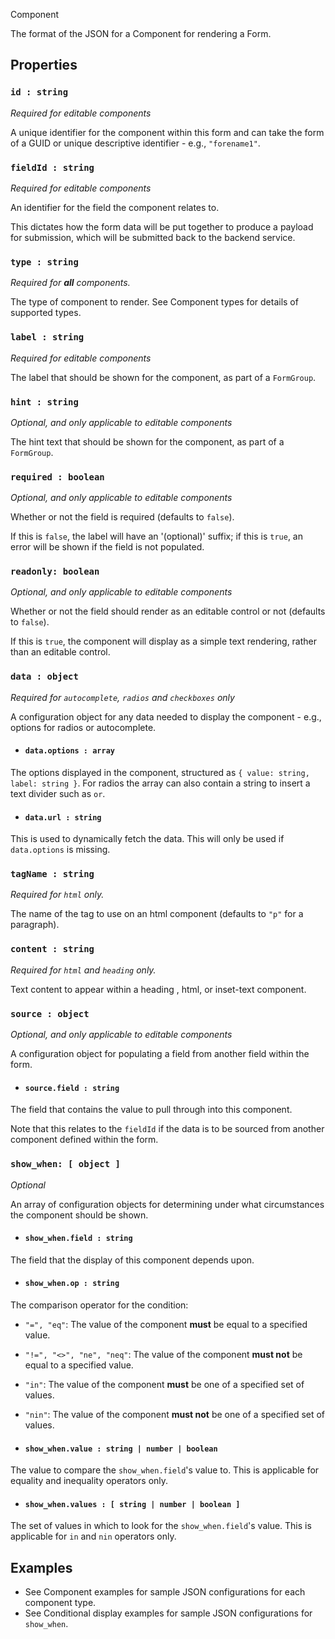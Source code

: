 <!-- Global imports -->

<Meta title="JSON Format/Component" id="F-JSON-Component" />

<Heading size="xl" id="json-format" caption="JSON Format">Component</Heading>

The format of the JSON for a Component for rendering a <Link href="/?path=/docs/d-formrenderer">Form</Link>.


## Properties

### `id : string`
*Required for <Link href="/?path=/docs/f-editable-components">editable components</Link>*

A unique identifier for the component within this form and can take the form of a GUID or unique descriptive identifier - e.g., `"forename1"`.

### `fieldId : string`
*Required for <Link href="/?path=/docs/f-editable-components">editable components</Link>*

An identifier for the field the component relates to.

This dictates how the form data will be put together to produce a payload for submission, which will be submitted back to the
backend service.

### `type : string`
*Required for **all** components.*

The type of component to render. See <Link href="/?path=/docs/f-component-types">Component types</Link> for details of
supported types.

### `label : string`
*Required for <Link href="/?path=/docs/f-editable-components">editable components</Link>*

The label that should be shown for the component, as part of a `FormGroup`.

### `hint : string`
*Optional, and only applicable to <Link href="/?path=/docs/f-editable-components">editable components</Link>*

The hint text that should be shown for the component, as part of a `FormGroup`.

### `required : boolean`
*Optional, and only applicable to <Link href="/?path=/docs/f-editable-components">editable components</Link>*

Whether or not the field is required (defaults to `false`).

If this is `false`, the label will have an '(optional)' suffix; if this is `true`,
an error will be shown if the field is not populated.

### `readonly: boolean`
*Optional, and only applicable to <Link href="/?path=/docs/f-editable-components">editable components</Link>*

Whether or not the field should render as an editable control or not (defaults to `false`).

If this is `true`, the component will display as a simple text rendering, rather than an editable control.

### `data : object`
*Required for `autocomplete`, `radios` and `checkboxes` only*

A configuration object for any data needed to display the component - e.g., options
for <Link href="/?path=/docs/f-examples-component--page#radios">radios</Link> 
or <Link href="/?path=/docs/f-examples-component--page#autocomplete">autocomplete</Link>.

* #### `data.options : array`
The options displayed in the component, structured as `{ value: string, label: string }`. For radios the array can also contain 
a string to insert a text divider such as `or`.

* #### `data.url : string`
This is used to dynamically fetch the data.
This will only be used if `data.options` is missing.

### `tagName : string`
*Required for `html` only.*

The name of the tag to use on an <Link href="/?path=/docs/f-examples-component--page#html">html</Link> component
(defaults to `"p"` for a paragraph).

### `content : string`
*Required for `html` and `heading` only.*

Text content to appear within a <Link href="/?path=/docs/f-examples-component--page#heading">heading</Link>
, <Link href="/?path=/docs/f-examples-component--page#html">html</Link>,
or <Link href="/?path=/docs/f-examples-component--page#inset-text">inset-text</Link> component.

### `source : object`
*Optional, and only applicable to <Link href="/?path=/docs/f-editable-components">editable components</Link>*

A configuration object for populating a field from another field within the form.

* #### `source.field : string`
The field that contains the value to pull through into this component.

Note that this relates to the `fieldId` if the data is to be sourced from another component defined within the form.

### `show_when: [ object ]`
*Optional*

An array of configuration objects for determining under what circumstances the component should be shown.

* #### `show_when.field : string`
The field that the display of this component depends upon.

* #### `show_when.op : string`
The comparison operator for the condition:

  * `"=", "eq"`: The value of the component **must** be equal to a specified value.
  * `"!=", "<>", "ne", "neq"`: The value of the component **must not** be equal to a specified value.
  * `"in"`: The value of the component **must** be one of a specified set of values.
  * `"nin"`: The value of the component **must not** be one of a specified set of values.

* #### `show_when.value : string | number | boolean`
The value to compare the `show_when.field`'s value to. This is applicable for equality and inequality operators only.

* #### `show_when.values : [ string | number | boolean ]`
The set of values in which to look for the `show_when.field`'s value. This is applicable for `in` and `nin` operators only.


## Examples

* See <Link href="/?path=/docs/f-examples-component">Component examples</Link> for sample JSON configurations for each component type.
* See <Link href="/?path=/docs/f-examples-conditional-display">Conditional display examples</Link> for sample JSON configurations for `show_when`.
